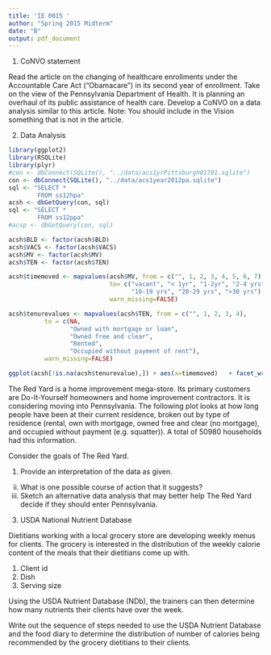 ```yaml
---
title: 'IE 0015 '
author: "Spring 2015 Midterm"
date: "B"
output: pdf_document
---
```



1.  CoNVO statement

Read the article on the changing of healthcare enrollments under the Accountable Care Act ("Obamacare") in its second year of enrollment. Take on the view of the Pennsylvania Department of Health. It is planning an overhaul of its public assistance of health care.
Develop a CoNVO on a data analysis similar to this article. Note: You should include in the Vision something that is not in the article.

2.  Data Analysis

```r
library(ggplot2)
library(RSQLite)
library(plyr)
#con <- dbConnect(SQLite(), "../data/acs1yrPittsburgh01701.sqlite")
con <- dbConnect(SQLite(), "../data/acs1year2012pa.sqlite")
sql <- "SELECT *      
        FROM ss12hpa"
acsh <- dbGetQuery(con, sql)
sql <- "SELECT *      
        FROM ss12ppa"
#acsp <- dbGetQuery(con, sql)
```
```r
acsh$BLD <- factor(acsh$BLD)
acsh$VACS <- factor(acsh$VACS)
acsh$MV <- factor(acsh$MV)
acsh$TEN <- factor(acsh$TEN)

acsh$timemoved <- mapvalues(acsh$MV, from = c("", 1, 2, 3, 4, 5, 6, 7),
                            to= c("vacant", "< 1yr", "1-2yr", "2-4 yrs", "5-9 yrs", 
                                  "10-19 yrs", "20-29 yrs", ">30 yrs"),
                            warn_missing=FALSE)

acsh$tenurevalues <- mapvalues(acsh$TEN, from = c("", 1, 2, 3, 4), 
          to = c(NA, 
                 "Owned with mortgage or loan",
                 "Owned free and clear",
                 "Rented",
                 "Occupied without payment of rent"),
          warn_missing=FALSE)

ggplot(acsh[!is.na(acsh$tenurevalue),]) + aes(x=timemoved)   + facet_wrap(~tenurevalues) + xlab("Time in current residence") + geom_histogram() 
```

The Red Yard is a home improvement mega-store. Its primary customers are Do-It-Yourself homeowners and home improvement contractors.  It is considering moving into Pennsylvania.  The following plot looks at how long people have been at their current residence, broken out by type of residence (rental, own with mortgage, owned free and clear (no mortgage), and occupied without payment (e.g. squatter)). A total of 50980 households had this information.

Consider the goals of The Red Yard.

1. Provide an interpretation of the data as given. 
ii. What is one possible course of action that it suggests? 
iii. Sketch an alternative data analysis that may better help The Red Yard decide if they should enter Pennsylvania.



3.  USDA National Nutrient Database

Dietitians working with a local grocery store are developing weekly menus for clients. The grocery is interested in the distribution of the weekly calorie content of the meals that their dietitians come up with.

1.  Client id
2.  Dish
3.  Serving size

Using the USDA Nutrient Database (NDb), the trainers can then determine how many nutrients their clients have over the week.

Write out the sequence of steps needed to use the USDA Nutrient Database and the food diary to determine the distribution of number of calories being recommended by the grocery dietitians to their clients.

